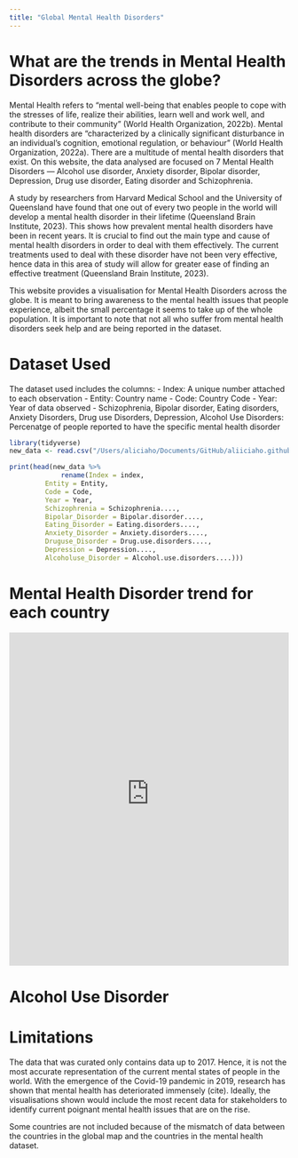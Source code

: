 ```yaml
---
title: "Global Mental Health Disorders"
---
```


# What are the trends in Mental Health Disorders across the globe?

Mental Health refers to "mental well-being that enables people to cope with the stresses of life, realize their abilities, learn well and work well, and contribute to their community" (World Health Organization, 2022b). Mental health disorders are "characterized by a clinically significant disturbance in an individual’s cognition, emotional regulation, or behaviour" (World Health Organization, 2022a). There are a multitude of mental health disorders that exist. On this website, the data analysed are focused on 7 Mental Health Disorders — Alcohol use disorder, Anxiety disorder, Bipolar disorder, Depression, Drug use disorder, Eating disorder and Schizophrenia.

A study by researchers from Harvard Medical School and the University of Queensland have found that one out of every two people in the world will develop a mental health disorder in their lifetime (Queensland Brain Institute, 2023). This shows how prevalent mental health disorders have been in recent years. It is crucial to find out the main type and cause of mental health disorders in order to deal with them effectively. The current treatments used to deal with these disorder have not been very effective, hence data in this area of study will allow for greater ease of finding an effective treatment (Queensland Brain Institute, 2023).

This website provides a visualisation for Mental Health Disorders across the globe. It is meant to bring awareness to the mental health issues that people experience, albeit the small percentage it seems to take up of the whole population. It is important to note that not all who suffer from mental health disorders seek help and are being reported in the dataset.

# Dataset Used

The dataset used includes the columns: 
- Index: A unique number attached to each observation 
- Entity: Country name 
- Code: Country Code 
- Year: Year of data observed 
- Schizophrenia, Bipolar disorder, Eating disorders, Anxiety Disorders, Drug use Disorders, Depression, Alcohol Use Disorders: Percenatge of people reported to have the specific mental health disorder

```r
library(tidyverse)
new_data <- read.csv("/Users/aliciaho/Documents/GitHub/aliiciaho.github.io/personal_app/refined_NMdata.csv")
```

```r
print(head(new_data %>%
             rename(Index = index,
         Entity = Entity,
         Code = Code,
         Year = Year,
         Schizophrenia = Schizophrenia....,
         Bipolar_Disorder = Bipolar.disorder....,
         Eating_Disorder = Eating.disorders....,
         Anxiety_Disorder = Anxiety.disorders....,
         Druguse_Disorder = Drug.use.disorders....,
         Depression = Depression....,
         Alcoholuse_Disorder = Alcohol.use.disorders....)))
```

# Mental Health Disorder trend for each country

```{=html}
<iframe height="600" width="100%" frameborder="no" src="https://1ua3vn-alicia-ho.shinyapps.io/personal_app/"> </iframe>
```
# Alcohol Use Disorder

# Limitations

The data that was curated only contains data up to 2017. Hence, it is not the most accurate representation of the current mental states of people in the world. With the emergence of the Covid-19 pandemic in 2019, research has shown that mental health has deteriorated immensely (cite). Ideally, the visualisations shown would include the most recent data for stakeholders to identify current poignant mental health issues that are on the rise.

Some countries are not included because of the mismatch of data between the countries in the global map and the countries in the mental health dataset.
